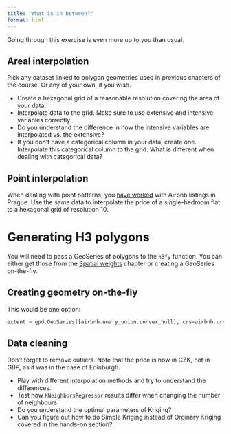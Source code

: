 ```yaml
---
title: "What is in between?"
format: html
---
```


Going through this exercise is even more up to you than usual.

## Areal interpolation

Pick any dataset linked to polygon geometries used in previous chapters of the
course. Or any of your own, if you wish.

- Create a hexagonal grid of a reasonable resolution covering the area of your data.
- Interpolate data to the grid. Make sure to use extensive and intensive variables correctly.
- Do you understand the difference in how the intensive variables are interpolated vs. the extensive?
- If you don't have a categorical column in your data, create one. Interpolate this categorical
  column to the grid. What is different when dealing with categorical data?

## Point interpolation

When dealing with point patterns, you [have worked](../chapter_06/exercise.qmd) with Airbnb listings in Prague.
Use the same data to interpolate the price of a single-bedroom flat to a hexagonal grid of resolution 10.

::: {.callout-tip}
# Generating H3 polygons

You will need to pass a GeoSeries of polygons to the `h3fy` function. You can either get those
from the [Spatial weights](../chapter_04/hands_on.qmd) chapter or creating a GeoSeries on-the-fly.

::: {.callout-tip collapse="true"}
# Creating geometry on-the-fly

This would be one option:

```py
extent = gpd.GeoSeries([airbnb.unary_union.convex_hull], crs=airbnb.crs)
```
:::

:::

::: {.callout-tip}
# Data cleaning

Don't forget to remove outliers. Note that the price is now in CZK, not in GBP, as it
was in the case of Edinburgh.
:::

- Play with different interpolation methods and try to understand the differences.
- Test how `KNeighborsRegressor` results differ when changing the number of neighbours.
- Do you understand the optimal parameters of Kriging?
- Can you figure out how to do Simple Kriging instead of Ordinary Kriging covered in the hands-on section?